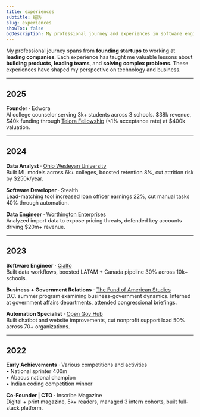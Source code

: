 ```yaml
---
title: experiences
subtitle: 经历
slug: experiences
showToc: false
ogDescription: My professional journey and experiences in software engineering and entrepreneurship.
---
```


My professional journey spans from **founding startups** to working at **leading companies**. Each experience has taught me valuable lessons about **building products**, **leading teams**, and **solving complex problems**. These experiences have shaped my perspective on technology and business.

---

## 2025

**Founder** · Edwora  
AI college counselor serving 3k+ students across 3 schools. $38k revenue, $40k funding through [Telora Fellowship](https://www.telora.com) (&lt;1% acceptance rate) at $400k valuation.

---

## 2024

**Data Analyst** · [Ohio Wesleyan University](https://www.owu.edu/)  
Built ML models across 6k+ colleges, boosted retention 8%, cut attrition risk by $250k/year.

**Software Developer** · Stealth  
Lead-matching tool increased loan officer earnings 22%, cut manual tasks 40% through automation.

**Data Engineer** · [Worthington Enterprises](https://www.worthingtonenterprises.com/)  
Analyzed import data to expose pricing threats, defended key accounts driving $20m+ revenue.

---

## 2023

**Software Engineer** · [Cialfo](https://www.cialfo.co/)  
Built data workflows, boosted LATAM + Canada pipeline 30% across 10k+ schools.

**Business + Government Relations** · [The Fund of American Studies](https://tfas.org/news/where-future-leaders-meet-a-tfas-summer-in-d-c/)  
D.C. summer program examining business-government dynamics. Interned at government affairs departments, attended congressional briefings.

**Automation Specialist** · [Open Gov Hub](https://www.opengovhub.org/)  
Built chatbot and website improvements, cut nonprofit support load 50% across 70+ organizations.

---

## 2022

**Early Achievements** · Various competitions and activities  
• National sprinter 400m  
• Abacus national champion  
• Indian coding competition winner

**Co-Founder | CTO** · Inscribe Magazine  
Digital + print magazine, 5k+ readers, managed 3 intern cohorts, built full-stack platform.

